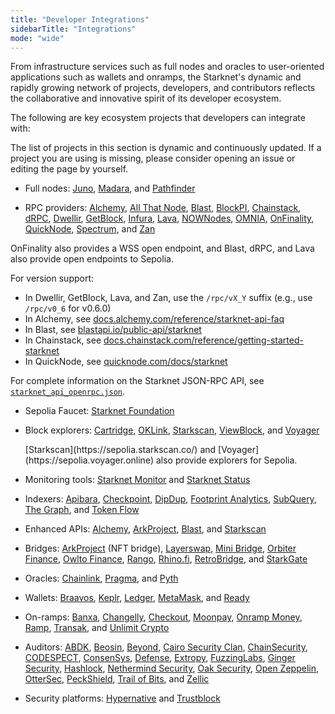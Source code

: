 ```yaml
---
title: "Developer Integrations"
sidebarTitle: "Integrations"
mode: "wide"
---
```


From infrastructure services such as full nodes and oracles to user-oriented applications such as wallets and onramps, the Starknet's dynamic and rapidly growing network of projects, developers, and contributors reflects the collaborative and innovative spirit of its developer ecosystem.

The following are key ecosystem projects that developers can integrate with:

<Warning>
The list of projects in this section is dynamic and continuously updated. If a project you are using is missing, please consider opening an issue or editing the page by yourself.
</Warning>

* Full nodes: [Juno](https://www.nethermind.io/juno), [Madara](https://github.com/madara-alliance/madara), and [Pathfinder](https://equilibrium.co/projects/pathfinder)

* RPC providers:
[Alchemy](http://www.alchemy.com/starknet),
[All That Node](https://www.allthatnode.com/starknet.dsrv),
[Blast](http://blastapi.io/public-api/starknet),
[BlockPI](http://blockpi.io/starknet),
[Chainstack](https://chainstack.com/build-better-with-starknet/),
[dRPC](https://drpc.org/chainlist/starknet),
[Dwellir](https://www.dwellir.com/),
[GetBlock](https://getblock.io/nodes/strk/),
[Infura](https://www.infura.io/networks/ethereum/starknet),
[Lava](https://www.lavanet.xyz/),
[NOWNodes](https://nownodes.io/starknet),
[OMNIA](https://omniatech.io/),
[OnFinality](https://onfinality.io/networks/starknet),
[QuickNode](https://www.quicknode.com/chains/strk),
[Spectrum](https://spectrumnodes.com/),
and [Zan](https://zan.top/home/node-service)

<Note>
OnFinality also provides a WSS open endpoint, and Blast, dRPC, and Lava also provide open endpoints to Sepolia.

For version support:

* In Dwellir, GetBlock, Lava, and Zan, use the `/rpc/vX_Y` suffix (e.g., use `/rpc/v0_6` for v0.6.0)
* In Alchemy, see [docs.alchemy.com/reference/starknet-api-faq](https://docs.alchemy.com/reference/starknet-api-faq#what-versions-of-starknet-api-are-supported)
* In Blast, see [blastapi.io/public-api/starknet](https://blastapi.io/public-api/starknet)
* In Chainstack, see [docs.chainstack.com/reference/getting-started-starknet](https://docs.chainstack.com/reference/getting-started-starknet#starknet-json-rpc-version-endpoints)
* In QuickNode, see [quicknode.com/docs/starknet](https://www.quicknode.com/docs/starknet#supporting-multiple-versions)

For complete information on the Starknet JSON-RPC API, see [`starknet_api_openrpc.json`](https://github.com/starkware-libs/starknet-specs/blob/master/api/starknet_api_openrpc.json).
</Note>

* Sepolia Faucet: [Starknet Foundation](https://faucet.starknet.io/)

* Block explorers: [Cartridge](https://explorer.cartridge.gg/), [OKLink](https://www.oklink.com/starknet), [Starkscan](https://starkscan.co), [ViewBlock](https://viewblock.io/starknet), and [Voyager](https://voyager.online)

  <Note>
    [Starkscan](https://sepolia.starkscan.co/) and [Voyager](https://sepolia.voyager.online) also provide explorers for Sepolia.
  </Note>

* Monitoring tools: [Starknet Monitor](https://www.starknet-monitor.com/) and [Starknet Status](https://status.starknet.io/)

* Indexers: [Apibara](https://www.apibara.com/), [Checkpoint](https://checkpoint.box/), [DipDup](https://dipdup.io/), [Footprint Analytics](https://www.footprint.network/), [SubQuery](https://subquery.network/), [The Graph](https://thegraph.com/), and [Token Flow](https://tokenflow.live/)

* Enhanced APIs: [Alchemy](https://docs.alchemy.com/reference/starknet-api-endpoints#nft-api), [ArkProject](https://www.arkproject.dev/products/nft-api), [Blast](https://docs.blastapi.io/blast-documentation/apis-documentation/builder-api/starknet), and [Starkscan](https://starkscan.co/api-info)

* Bridges: [ArkProject](https://bridge.arkproject.dev/) (NFT bridge), [Layerswap](https://layerswap.io/app), [Mini Bridge](https://minibridge.chaineye.tools/?src=ethereum\&dst=starknet), [Orbiter Finance](https://www.orbiter.finance/en?src_chain=1\&tgt_chain=SN_MAIN\&src_token=ETH), [Owlto Finance](https://owlto.finance/), [Rango](https://app.rango.exchange/bridge?fromBlockchain=ARBITRUM\&fromToken=ETH\&toBlockchain=STARKNET\&toToken=ETH—0x49d36570d4e46f48e99674bd3fcc84644ddd6b96f7c741b1562b82f9e004dc7), [Rhino.fi](https://app.rhino.fi/bridge?token=ETH\&chainOut=STARKNET\&chain=ETHEREUM), [RetroBridge](https://app.retrobridge.io/?tokenFrom=ETH), and [StarkGate](https://starkgate.starknet.io/bridge/deposit)

* Oracles: [Chainlink](https://docs.chain.link/data-feeds/starknet/), [Pragma](https://docs.pragma.build/starknet/), and [Pyth](https://docs.pyth.network/price-feeds/use-real-time-data/starknet/)

* Wallets: [Braavos](https://braavos.app/), [Keplr](https://www.keplr.app/), [Ledger](https://www.ledger.com/), [MetaMask](https://snaps.consensys.io/starknet), and [Ready](https://www.ready.co/ready-wallet)

* On-ramps: [Banxa](https://banxa.com/), [Changelly](https://changelly.com/), [Checkout](https://fun.xyz/), [Moonpay](https://www.moonpay.com/), [Onramp Money](https://onramp.money/), [Ramp](https://ramp.network/), [Transak](https://transak.com/), and [Unlimit Crypto](https://www.crypto.unlimit.com/)

* Auditors: [ABDK](https://www.abdk.consulting/), [Beosin](https://beosin.com/), [Beyond](https://beyondaudit.github.io/), [Cairo Security Clan](https://cairosecurityclan.com/), [ChainSecurity](https://chainsecurity.com/), [CODESPECT](https://codespect.net/), [ConsenSys](http://consensys.net/diligence), [Defense](https://thesis.co/defense), [Extropy](https://www.extropy.io/), [FuzzingLabs](https://fuzzinglabs.com/), [Ginger Security](https://gingersec.xyz/), [Hashlock](https://hashlock.com/), [Nethermind Security](https://www.nethermind.io/smart-contract-audits), [Oak Security](https://www.oaksecurity.io/), [Open Zeppelin](https://www.openzeppelin.com/), [OtterSec](https://osec.io/), [PeckShield](https://peckshield.com/), [Trail of Bits](http://www.trailofbits.com/), and [Zellic](https://www.zellic.io/)

* Security platforms: [Hypernative](https://www.hypernative.io/) and [Trustblock](https://trustblock.run/)